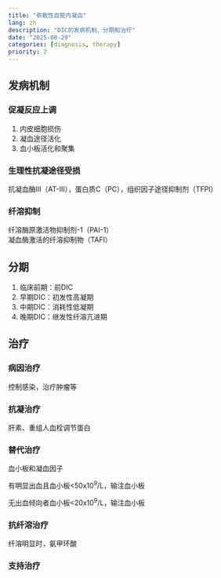 ```yaml
---
title: "弥散性血管内凝血"
lang: zh
description: "DIC的发病机制、分期和治疗"
date: "2025-08-29"
categories: [diagnosis, therapy]
priority: 2
---
```


## 发病机制

### 促凝反应上调

1.  内皮细胞损伤
2.  凝血途径活化
3.  血小板活化和聚集

### 生理性抗凝途径受损

抗凝血酶III（AT-III），蛋白质C（PC），组织因子途径抑制剂（TFPI）

### 纤溶抑制

纤溶酶原激活物抑制剂-1（PAI-1）\
凝血酶激活的纤溶抑制物（TAFI）

## 分期

1.  临床前期：前DIC
2.  早期DIC：初发性高凝期
3.  中期DIC：消耗性低凝期
4.  晚期DIC：继发性纤溶亢进期

## 治疗

### 病因治疗

控制感染，治疗肿瘤等

### 抗凝治疗

肝素、重组人血栓调节蛋白

### 替代治疗

血小板和凝血因子

有明显出血且血小板\<50x10^9^/L，输注血小板

无出血倾向者血小板\<20x10^9^/L，输注血小板

### 抗纤溶治疗

纤溶明显时，氨甲环酸

### 支持治疗